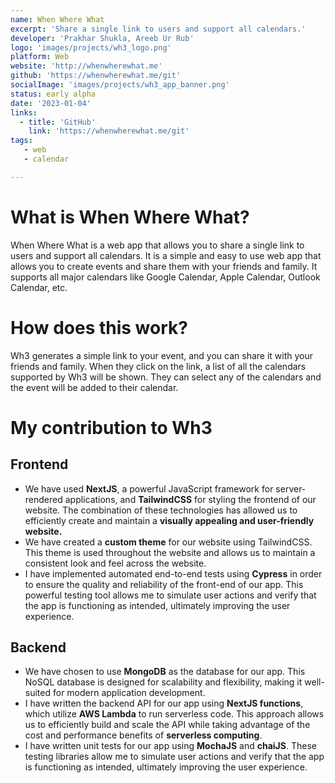 ```yaml
---
name: When Where What
excerpt: 'Share a single link to users and support all calendars.'
developer: 'Prakhar Shukla, Areeb Ur Rub'
logo: 'images/projects/wh3_logo.png'
platform: Web
website: 'http://whenwherewhat.me'
github: 'https://whenwherewhat.me/git'
socialImage: 'images/projects/wh3_app_banner.png'
status: early alpha
date: '2023-01-04'
links:
  - title: 'GitHub'
    link: 'https://whenwherewhat.me/git'
tags:
   - web
   - calendar

---
```


# What is When Where What?

When Where What is a web app that allows you to share a single link to users and support all calendars. It is a simple
and easy to use web app that allows you to create events and share them with your friends and family. It supports all
major calendars like Google Calendar, Apple Calendar, Outlook Calendar, etc.

# How does this work?

Wh3 generates a simple link to your event, and you can share it with your friends and family. When they click on the link, a list of all the calendars supported by Wh3 will be shown. They can select any of the calendars and the event will be added to their calendar.

# My contribution to Wh3

## Frontend
 - We have used **NextJS**, a powerful JavaScript framework for server-rendered applications, and **TailwindCSS** for styling the frontend of our website. The combination of these technologies has allowed us to efficiently create and maintain a **visually appealing and user-friendly website.**
 - We have created a **custom theme** for our website using TailwindCSS. This theme is used throughout the website and allows us to maintain a consistent look and feel across the website.
 - I have implemented automated end-to-end tests using **Cypress** in order to ensure the quality and reliability of the front-end of our app. This powerful testing tool allows me to simulate user actions and verify that the app is functioning as intended, ultimately improving the user experience.

## Backend
 - We have chosen to use **MongoDB** as the database for our app. This NoSQL database is designed for scalability and flexibility, making it well-suited for modern application development.
 - I have written the backend API for our app using **NextJS functions**, which utilize **AWS Lambda** to run serverless code. This approach allows us to efficiently build and scale the API while taking advantage of the cost and performance benefits of **serverless computing**.
 - I have written unit tests for our app using **MochaJS** and **chaiJS**. These testing libraries allow me to simulate user actions and verify that the app is functioning as intended, ultimately improving the user experience.

